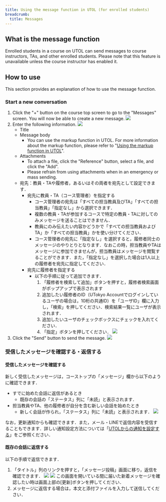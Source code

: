 ```yaml
---
title: Using the message function in UTOL (for enrolled students)
breadcrumb:
  title: Messages
---
```


## What is the message function

Enrolled students in a course on UTOL can send messages to course instructors, TAs, and other enrolled students. Please note that this feature is unavailable unless the course instructor has enabled it.

## How to use

This section provides an explanation of how to use the message function.

### Start a new conversation

1. Click the "+" button on the course top screen to go to the "Messages" screen. You will now be able to create a new message. 
   ![](course-top.png)
2. Enter the following information.
   ![](message-create.png)
    * Title
    * Message body
      * You can use the markup function in UTOL. For more information about the markup function, please refer to "[Using the markup function in UTOL](../../markup/)".
    * Attachments
      * To attach a file, click the "Reference" button, select a file, and click the "Add".
      * Please refrain from using attachments when in an emergency or mass sending.
    * 宛先：教員・TAや履修者，あるいはその両者を宛先として設定できます．
      * 宛先に教員・TA（コース管理者）を指定する
        * コース管理者の宛先は「すべての担当教員及びTA」「すべての担当教員」「指定なし」から選択できます．    
        * 複数の教員・TAが参加するコースで特定の教員・TAに対してのみメッセージを送ることはできません．
        * 教員にのみ伝えたい内容かどうかで「すべての担当教員およびTA」か「すべての担当教員」かを使い分けてください．      
        * コース管理者の宛先に「指定なし」を選択すると，履修者同士のメッセージのやりとりとなります．なおこの時，担当教員やTAはメッセージに参加できませんが，担当教員はメッセージを閲覧することができます．また，「指定なし」を選択した場合は1人以上の履修者を宛先に指定してください．
      * 宛先に履修者を指定する
        * 以下の手順に従って追加できます．
          1. 「履修者を検索して追加」ボタンを押すと，履修者検索画面がポップアップで表示されます
          2. 追加したい履修者のID（UTokyo Accountでログインしているユーザの場合は，10桁の共通ID）を「ユーザID」欄に入力し，「検索」を押してください．検索結果一覧にユーザが表示されます．
          3. 追加したいユーザのチェックボックスにチェックを入れてください．
          4. 「指定」ボタンを押してください．
       ![](message-to-enrolled-students.png)
3. Click the "Send" button to send the message.
   ![](message-sending.png)

### 受信したメッセージを確認する・返信する

#### 受信したメッセージを確認する

新しく受信したメッセージは，コーストップの「メッセージ」欄から以下のように確認できます．
* すでに始めた会話に返信があるとき
  * 既存の会話の「ステータス」列に「未読」と表示されます．
* 担当教員やTA、他の履修者が自分を含む新しい会話を始めたとき
  * 新しく会話が作られ，「ステータス」列に「未読」と表示されます．
![](message-status.png)

なお，更新通知からも確認できます．また，メール・LINEで返信内容を受信することもできます．詳しい通知設定方法については「[UTOLからの通知を設定する](../../notification/)」をご参照ください． 

#### 既存の会話に返信する

以下の手順で返信できます．
1. 「タイトル」列のリンクを押すと，「メッセージ投稿」画面に移り，返信を確認できます．
   ![](message-title.png)
   ![](response-create.png)
   この画面を開いている間に届いた新着メッセージを確認したい時は画面上部の[更新]ボタンを押してください．
2. メッセージに返信する場合は，本文と添付ファイルを入力して送信してください．
